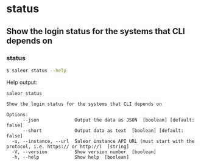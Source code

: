 # status

## Show the login status for the systems that CLI depends on

### status

```sh
$ saleor status --help
```

Help output:

```
saleor status

Show the login status for the systems that CLI depends on

Options:
      --json             Output the data as JSON  [boolean] [default: false]
      --short            Output data as text  [boolean] [default: false]
  -u, --instance, --url  Saleor instance API URL (must start with the protocol, i.e. https:// or http://)  [string]
  -V, --version          Show version number  [boolean]
  -h, --help             Show help  [boolean]
```
